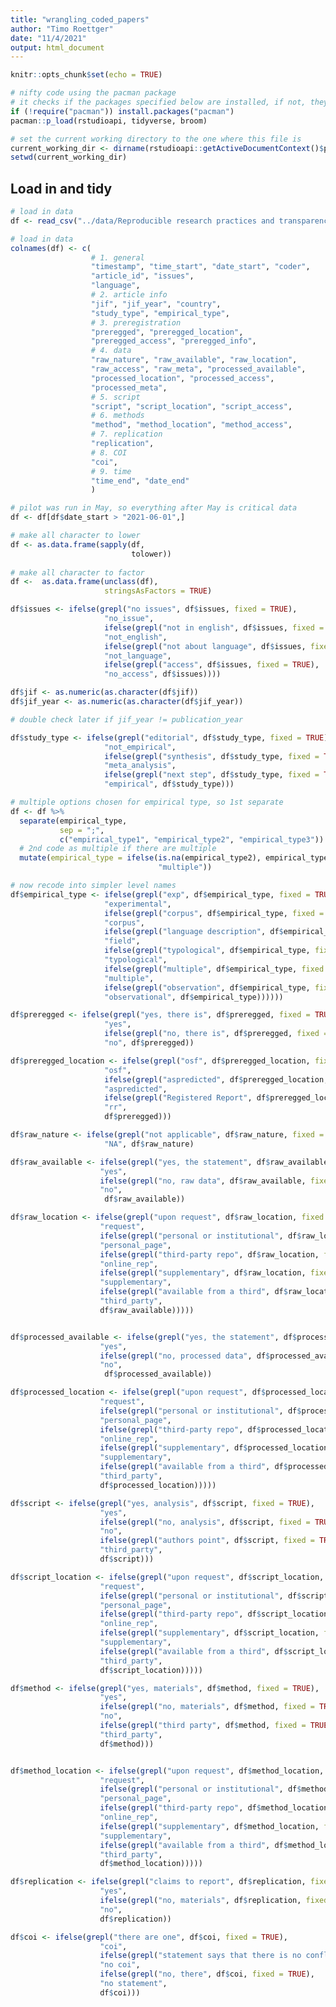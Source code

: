 ```yaml
---
title: "wrangling_coded_papers"
author: "Timo Roettger"
date: "11/4/2021"
output: html_document
---
```


```r
knitr::opts_chunk$set(echo = TRUE)
```

```r

# nifty code using the pacman package
# it checks if the packages specified below are installed, if not, they will be installed, if yes, they will be loaded
if (!require("pacman")) install.packages("pacman")
pacman::p_load(rstudioapi, tidyverse, broom)

# set the current working directory to the one where this file is
current_working_dir <- dirname(rstudioapi::getActiveDocumentContext()$path)
setwd(current_working_dir)

```

## Load in and tidy
```r

# load in data
df <- read_csv("../data/Reproducible research practices and transparency in the language sciences.csv")

```

```r

# load in data
colnames(df) <- c(
                  # 1. general
                  "timestamp", "time_start", "date_start", "coder",
                  "article_id", "issues", 
                  "language",
                  # 2. article info
                  "jif", "jif_year", "country", 
                  "study_type", "empirical_type", 
                  # 3. preregistration
                  "preregged", "preregged_location", 
                  "preregged_access", "preregged_info", 
                  # 4. data
                  "raw_nature", "raw_available", "raw_location", 
                  "raw_access", "raw_meta", "processed_available", 
                  "processed_location", "processed_access", 
                  "processed_meta", 
                  # 5. script
                  "script", "script_location", "script_access",
                  # 6. methods
                  "method", "method_location", "method_access",
                  # 7. replication
                  "replication",
                  # 8. COI
                  "coi",
                  # 9. time
                  "time_end", "date_end"
                  )

```

```r

# pilot was run in May, so everything after May is critical data
df <- df[df$date_start > "2021-06-01",]

# make all character to lower
df <- as.data.frame(sapply(df, 
                           tolower))
  
# make all character to factor
df <-  as.data.frame(unclass(df), 
                     stringsAsFactors = TRUE)

```

```r

df$issues <- ifelse(grepl("no issues", df$issues, fixed = TRUE),
                     "no_issue", 
                     ifelse(grepl("not in english", df$issues, fixed = TRUE),
                     "not_english",
                     ifelse(grepl("not about language", df$issues, fixed = TRUE),
                     "not_language",
                     ifelse(grepl("access", df$issues, fixed = TRUE),
                     "no_access", df$issues))))

df$jif <- as.numeric(as.character(df$jif)) 
df$jif_year <- as.numeric(as.character(df$jif_year)) 

# double check later if jif_year != publication_year

df$study_type <- ifelse(grepl("editorial", df$study_type, fixed = TRUE),
                     "not_empirical", 
                     ifelse(grepl("synthesis", df$study_type, fixed = TRUE),
                     "meta_analysis",
                     ifelse(grepl("next step", df$study_type, fixed = TRUE),
                     "empirical", df$study_type)))

# multiple options chosen for empirical type, so 1st separate
df <- df %>% 
  separate(empirical_type, 
           sep = ";",
           c("empirical_type1", "empirical_type2", "empirical_type3")) %>% 
  # 2nd code as multiple if there are multiple
  mutate(empirical_type = ifelse(is.na(empirical_type2), empirical_type1,
                                 "multiple"))

# now recode into simpler level names
df$empirical_type <- ifelse(grepl("exp", df$empirical_type, fixed = TRUE),
                     "experimental", 
                     ifelse(grepl("corpus", df$empirical_type, fixed = TRUE),
                     "corpus",
                     ifelse(grepl("language description", df$empirical_type, fixed = TRUE),
                     "field",
                     ifelse(grepl("typological", df$empirical_type, fixed = TRUE),
                     "typological", 
                     ifelse(grepl("multiple", df$empirical_type, fixed = TRUE),
                     "multiple",
                     ifelse(grepl("observation", df$empirical_type, fixed = TRUE),
                     "observational", df$empirical_type))))))

df$preregged <- ifelse(grepl("yes, there is", df$preregged, fixed = TRUE),
                     "yes", 
                     ifelse(grepl("no, there is", df$preregged, fixed = TRUE),
                     "no", df$preregged))

df$preregged_location <- ifelse(grepl("osf", df$preregged_location, fixed = TRUE),
                     "osf", 
                     ifelse(grepl("aspredicted", df$preregged_location, fixed = TRUE),
                     "aspredicted", 
                     ifelse(grepl("Registered Report", df$preregged_location, fixed = TRUE),
                     "rr", 
                     df$preregged)))

df$raw_nature <- ifelse(grepl("not applicable", df$raw_nature, fixed = TRUE),
                     "NA", df$raw_nature)

df$raw_available <- ifelse(grepl("yes, the statement", df$raw_available, fixed = TRUE),
                    "yes",
                    ifelse(grepl("no, raw data", df$raw_available, fixed = TRUE),
                    "no", 
                     df$raw_available))

df$raw_location <- ifelse(grepl("upon request", df$raw_location, fixed = TRUE),
                    "request",
                    ifelse(grepl("personal or institutional", df$raw_location, fixed = TRUE), 
                    "personal_page",
                    ifelse(grepl("third-party repo", df$raw_location, fixed = TRUE), 
                    "online_rep",
                    ifelse(grepl("supplementary", df$raw_location, fixed = TRUE), 
                    "supplementary",
                    ifelse(grepl("available from a third", df$raw_location, fixed = TRUE), 
                    "third_party",
                    df$raw_available)))))


df$processed_available <- ifelse(grepl("yes, the statement", df$processed_available, fixed = TRUE),
                    "yes",
                    ifelse(grepl("no, processed data", df$processed_available, fixed = TRUE),
                    "no", 
                     df$processed_available))

df$processed_location <- ifelse(grepl("upon request", df$processed_location, fixed = TRUE),
                    "request",
                    ifelse(grepl("personal or institutional", df$processed_location, fixed = TRUE), 
                    "personal_page",
                    ifelse(grepl("third-party repo", df$processed_location, fixed = TRUE), 
                    "online_rep",
                    ifelse(grepl("supplementary", df$processed_location, fixed = TRUE), 
                    "supplementary",
                    ifelse(grepl("available from a third", df$processed_location, fixed = TRUE), 
                    "third_party",
                    df$processed_location)))))

df$script <- ifelse(grepl("yes, analysis", df$script, fixed = TRUE),
                    "yes",
                    ifelse(grepl("no, analysis", df$script, fixed = TRUE),
                    "no", 
                    ifelse(grepl("authors point", df$script, fixed = TRUE),
                    "third_party", 
                    df$script)))

df$script_location <- ifelse(grepl("upon request", df$script_location, fixed = TRUE),
                    "request",
                    ifelse(grepl("personal or institutional", df$script_location, fixed = TRUE), 
                    "personal_page",
                    ifelse(grepl("third-party repo", df$script_location, fixed = TRUE), 
                    "online_rep",
                    ifelse(grepl("supplementary", df$script_location, fixed = TRUE), 
                    "supplementary",
                    ifelse(grepl("available from a third", df$script_location, fixed = TRUE), 
                    "third_party",
                    df$script_location)))))

df$method <- ifelse(grepl("yes, materials", df$method, fixed = TRUE),
                    "yes",
                    ifelse(grepl("no, materials", df$method, fixed = TRUE),
                    "no", 
                    ifelse(grepl("third party", df$method, fixed = TRUE),
                    "third_party", 
                    df$method)))


df$method_location <- ifelse(grepl("upon request", df$method_location, fixed = TRUE),
                    "request",
                    ifelse(grepl("personal or institutional", df$method_location, fixed = TRUE), 
                    "personal_page",
                    ifelse(grepl("third-party repo", df$method_location, fixed = TRUE), 
                    "online_rep",
                    ifelse(grepl("supplementary", df$method_location, fixed = TRUE), 
                    "supplementary",
                    ifelse(grepl("available from a third", df$method_location, fixed = TRUE), 
                    "third_party",
                    df$method_location)))))

df$replication <- ifelse(grepl("claims to report", df$replication, fixed = TRUE),
                    "yes",
                    ifelse(grepl("no, materials", df$replication, fixed = TRUE),
                    "no",  
                    df$replication))

df$coi <- ifelse(grepl("there are one", df$coi, fixed = TRUE),
                    "coi",
                    ifelse(grepl("statement says that there is no conflict", df$coi, fixed = TRUE),
                    "no coi", 
                    ifelse(grepl("no, there", df$coi, fixed = TRUE),
                    "no statement", 
                    df$coi)))

```

```r
```

```r
```

```r
```

```r
```

```r
```